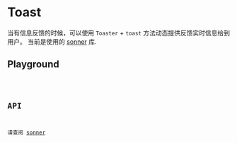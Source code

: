 # Toast

当有信息反馈的时候，可以使用 `Toaster` + `toast` 方法动态提供反馈实时信息给到用户。
当前是使用的 [sonner](https://github.com/emilkowalski/sonner) 库.

## Playground

<code src="./playground.tsx" />

## API

请查阅 [sonner](https://sonner.emilkowal.ski/getting-started)
